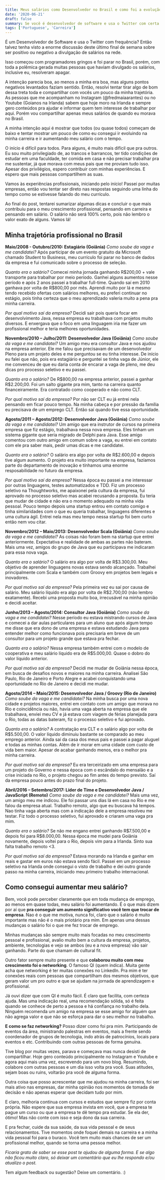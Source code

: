 ```yaml
---
title: Meus salários como Desenvolvedor no Brasil e como foi a evolução da minha carreira
date: '2020-06-21'
draft: false
summary: Se você é desenvolvedor de software e usa o Twitter com certa frequência, deve ter visto a enorme discussão deste último final de semana sobre ser positivo ou negativo a divulgação de salários na rede. Isso começou com programadores gringos e foi parar no Brasil, porém com toda a polêmica gerada muitas pessoas que haviam divulgado os salários, inclusive eu, resolveram apagar.
tags: ['Portuguese', 'Carreira']
---
```


É um Desenvolvedor de Software e usa o Twitter com frequência? Então talvez tenha visto a enorme discussão deste último final de semana sobre ser positivo ou negativo a divulgação de salários na rede.

Isso começou com programadores gringos e foi parar no Brasil, porém, com toda a polêmica gerada muitas pessoas que haviam divulgado os salários, inclusive eu, resolveram apagar.

A intenção parecia boa, ao menos a minha era boa, mas alguns pontos negativos levantados faziam sentido. Então, resolvi tentar tirar algo de bom dessa treta toda e compartilhar com vocês um pouco da minha trajetória. As pessoas que me acompanham no Instagram (@fredmaiaarantes) ou no Youtube (Goianos na Irlanda) sabem que hoje moro na Irlanda e sempre gero conteúdos pra ajudar e informar quem tem interesse de trabalhar por aqui. Porém vou compartilhar apenas meus salários de quando eu morava no Brasil.

A minha intenção aqui é mostrar que todos (ou quase todos) começam de baixo e tentar mostrar um pouco de como eu consegui ir evoluindo na minha carreira e ir aumentando meu salário com o tempo.

O início é difícil para todos. Para alguns, é muito mais difícil que pra outros. Eu sou muito privilegiado de, ao trancos e barrancos, ter tido condições de estudar em uma faculdade, ter comida em casa e não precisar trabalhar pra me sustentar, já que morava com meus pais que me proviam tudo isso. Apesar dos privilégios, espero contribuir com minhas experiências. E espero que mais pessoas compartilhem as suas.

Vamos às experiências profissionais, iniciando pelo início! Passei por muitas empresas, então vou tentar ser direto nas respostas seguindo uma linha do tempo como se estivesse falando do meu currículo.

Ao final do post, tentarei sumarizar algumas dicas e concluir o que mais contribuiu para o meu crescimento profissional, pensando em carreira e pensando em salário. O salário não será 100% certo, pois não lembro o valor exato de alguns. Vamos lá!

## Minha trajetória profissional no Brasil

**Maio/2008 - Outubro/2010: Estagiário (Goiânia)**
*Como soube da vaga e me candidatei?*
Após participar de um evento gratuito da Microsoft chamado Student to Business, meu currículo foi parar no banco de dados da empresa e fui comunicado sobre o processo de seleção.

*Quanto era o salário?*
Comecei minha jornada ganhando R\$200,00 + vale transporte para trabalhar por meio período. Ganhei alguns aumentos nesse período e após 2 anos passei a trabalhar full-time. Quando saí em 2010 ganhava por volta de R\$800,00 por mês.
Aprendi muito por lá e mesmo tendo recebido ofertas com salários melhores, eu preferi continuar no estágio, pois tinha certeza que o meu aprendizado valeria muito a pena pra minha carreira.

*Por qual motivo saí da empresa?*
Decidi sair pois queria focar em desenvolvimento Java, nessa empresa eu trabalhava com projetos muito diversos. E enxergava que o foco em uma linguagem iria me fazer um profissional melhor e teria melhores oportunidades.

**Novembro/2010 – Julho/2011: Desenvolvedor Java (Goiânia)**
*Como soube da vaga e me candidatei?*
Um amigo meu era consultor Java e nos ajudou na empresa anterior. Ele me falou que precisavam de um desenvolvedor Pleno para um projeto deles e me perguntou se eu tinha interesse. De início eu falei que não, pois era estagiário e perguntei se tinha vaga de Júnior, ele me convenceu de que eu daria conta de encarar a vaga de pleno, me deu dicas pro processo seletivo e eu passei.

*Quanto era o salário?*
De R\$800,00 na empresa anterior, passei a ganhar R\$2.200,00. Foi um salto gigante pra mim, tanto na carreira quanto financeiramente. Era contratado como cooperado e não como CLT.

*Por qual motivo saí da empresa?*
Por não ser CLT eu já entrei nela pensando em ficar pouco tempo. Na minha cabeça e por pressão da família eu precisava de um emprego CLT. Então saí quando tive essa oportunidade.

**Agosto/2011 – Agosto/2012: Desenvolvedor Java (Goiânia)**
*Como soube da vaga e me candidatei?*
Um amigo que era instrutor de cursos na primeira empresa que fiz estágio, trabalhava nessa nova empresa. Eles tinham um sistema gigante que seria migrado de Delphi para Java. Esse amigo comentou com outro amigo em comum sobre a vaga, eu entrei em contato com ele pra saber mais, pedir umas dicas e me candidatei.

*Quanto era o salário?*
O salário era algo por volta de R\$2.600,00 e depois tive algum aumento. O projeto era muito importante na empresa, fazíamos parte do departamento de inovação e tínhamos uma enorme resposabilidade no futuro da empresa.

*Por qual motivo saí da empresa?*
Nessa época eu passei a me interessar por outras linguagens, testes automatizados e TDD. Fiz um processo seletivo na Thoughtworks, me apaixonei pela cultura da empresa, fui aprovado no processo seletivo mas acabei recusando a proposta. Eu teria que mudar de cidade e não era o momento adequado na minha vida pessoal.
Pouco tempo depois uma startup entrou em contato comigo e tinha similaridades com o que eu queria trabalhar, linguagens diferentes e uma cultura ágil. Entrei nela mas meu tempo nessa startup foi bem curto então nem vou citar.

**Novembro/2012 – Maio/2013: Desenvolvedor Scala (Goiânia)**
*Como soube da vaga e me candidatei?*
As coisas não foram bem na startup que entrei anteriormente. Expectativa e realidade de ambas as partes não bateram. Mais uma vez, amigos do grupo de Java que eu participava me indicaram para essa nova vaga.

*Quanto era o salário?*
O salário era algo por volta de R\$3.300,00. Meu objetivo de aprender linguagens novas estava sendo alcançado. Trabalhei principalmente com Scala e também com Groovy em projetos bem legais e inovadores.

*Por qual motivo saí da empresa?*
Pela primeira vez eu saí por causa de salário. Meu salário líquido era algo por volta de R\$2.700,00 (não lembro exatamente). Recebi uma proposta muito boa, irrecusável na minha opinião e decidi aceitar.

**Junho/2013 – Agosto/2014: Consultor Java (Goiânia)**
*Como soube da vaga e me candidatei?*
Nesse período eu estava mistrando cursos de Java e comecei a dar aulas particulares para um aluno que após algum tempo me disse que era dono de uma empresa e estava estudando Java para entender melhor como funcionava pois precisaria em breve de um consultor para um projeto grande que estava pra fechar.

*Quanto era o salário?*
Nessa empresa também entrei com o modelo de cooperativa e meu salário líquido era de R\$5.000,00. Quase o dobro do valor líquido anterior.

*Por qual motivo saí da empresa?*
Decidi me mudar de Goiânia nessa época, em busca de desafios novos e maiores na minha carreira. Analisei São Paulo, Rio de Janeiro e Porto Alegre e acabei conquistando uma oportunidade no Rio de Janeiro e decidi me mudar.

**Agosto/2014 – Maio/2015: Desenvolvedor Java / Groovy (Rio de Janeiro)**
*Como soube da vaga e me candidatei?*
Na minha busca por uma nova cidade e projetos maiores, entrei em contato com um amigo que morava no Rio e coincidência ou não, havia uma vaga aberta na empresa que ele trabalhava, enviei meu CV e já estava com viagem de férias planejada para o Rio, todas as datas bateram, fiz o processo seletivo e fui aprovado.

*Quanto era o salário?*
A contratação era CLT e o salário algo por volta de R\$5.500,00. O valor líquido diminuiu bastante se comparado ao meu emprego anterior. Ainda saí da casa dos meus pais e passei a pagar aluguel e todas as minhas contas. Além de ir morar em uma cidade com custo de vida bem maior. Apesar de acabar ganhando menos, era o melhor pra minha carreira.

*Por qual motivo saí da empresa?*
Eu era terceirizado em uma empresa para um projeto do Governo e nessa época com o escândalo do mensalão e a crise iniciada no Rio, o projeto chegou ao fim antes do tempo previsto. Saí da empresa pouco antes do prazo final do projeto.

**Abril/2016 – Setembro/2017: Líder de Time e Desenvolvedor Java / JavaScript (Remoto)**
*Como soube da vaga e me candidatei?*
Mais uma vez, um amigo meu me indicou. Ele foi passar uns dias lá em casa no Rio e me falou da empresa atual. Trabalho remoto, algo que eu buscava há tempos. Nao tinha vaga aberta mas com a indicação dele a empresa resolveu me testar. Fiz todo o processo seletivo, fui aprovado e criaram uma vaga pra mim.

*Quanto era o salário?*
Se não me engano entrei ganhando R\$7.500,00 e depois foi para R\$8.000,00. Nessa época me mudei para Goiânia novamente, depois voltei para o Rio, depois vim para a Irlanda. Sinto sua falta trabalho remoto <3.

*Por qual motivo saí da empresa?*
Estava morando na Irlanda e ganhar em reais e gastar em euros não estava sendo  fácil. Passei em um processo seletivo na Irlanda onde consegui o visto de trabalho e dei outro grande passo na minha carreira, iniciando meu primeiro trabalho internacional.

## Como consegui aumentar meu salário?
Bem, você pode perceber claramente que em toda mudança de emprego, ao menos em quase todas, meu salário foi aumentando. É o que mais dizem por aí que **pra conseguir um aumento significativo você tem que trocar de empresa**. Nao é o que me motiva, nunca foi, claro que o salário é muito importante mas não é o mais priotário pra mim. Em apenas uma dessas mudanças o salário foi o que me fez trocar de emprego.

Minhas mudanças são sempre muito mais focadas no meu crescimento  pessoal e profissional, avalio muito bem a cultura da empresa, projetos, ambiente, tecnologias e vejo se ambos (eu e a nova empresa) vão sair ganhando. Parte do que chamam de cultural fit.

Outro fator sempre muito presente e que **colaborou muito com meu crescimento foi o networking**. O famoso QI (quem indica). Muita gente acha que networking é ter muitas conexões no LinkedIn. Pra mim é ter conexões reais com pessoas que compartilham dos mesmos objetivos, que geram valor um pro outro e que se ajudam na jornada de aprendizagem e profissional.

Já ouvi dizer que com QI é muito fácil. É claro que facilita, com certeza ajuda. Mas uma indicação real, uma recomendação sólida, só é feita quando se conhece de perto a pessoa e há confiança no trabalho dela. Ninguém recomenda um amigo na empresa se esse amigo for alguém que não agrega valor e que não se esforça para dar o seu melhor no trabalho.

**E como se faz networking?** Posso dizer como foi pra mim. Participando de eventos da área, ministrando palestras em eventos, mais a frente sendo coordenador de grupos de tecnologia, indo atrás de patrocínios, locais para eventos e etc. Contribuindo com outras pessoas de forma genuína.

Tive blog por muitas vezes, parava e começava mas nunca desisti de compartilhar. Hoje gero conteúdo principalmente no Instagram e Youtube e agora aqui mais uma vez, escrevendo para um novo blog. Resumindo, colabore com outras pessoas e um dia isso volta pra você. Suas atitudes, sejam boas ou ruins, voltarão pra você de alguma forma.

Outra coisa que posso acrescentar que me ajudou na minha carreira, foi ser mais ativo nas empresas, dar minha opinião nos momentos de tomada de decisão e não apenas esperar que decidam tudo por mim.

E claro, melhoria contínua com cursos e estudos que sempre fiz por conta própria. Não espere que sua empresa invista em você, que a empresa te pague um curso ou que a empresa te dê tempo pra estudar. Se ela der, ótimo! Mas não conte com isso e seja dono da sua carreira.

E pra fechar, cuide da sua saúde, da sua vida pessoal e de seus relacionamentos. Tive momentos onde foquei demais na carreira e a minha vida pessoal foi para o buraco. Você tem muito mais chances de ser um profissional melhor, quando se torna uma pessoa melhor.

*Ficaria grato de saber se esse post te ajudou de alguma forma. E se algo não ficou muito claro, só deixar um comentário que eu lhe respondo e/ou atualizo o post.*

Tem algum feedback ou sugestão? Deixe um comentário. :)
